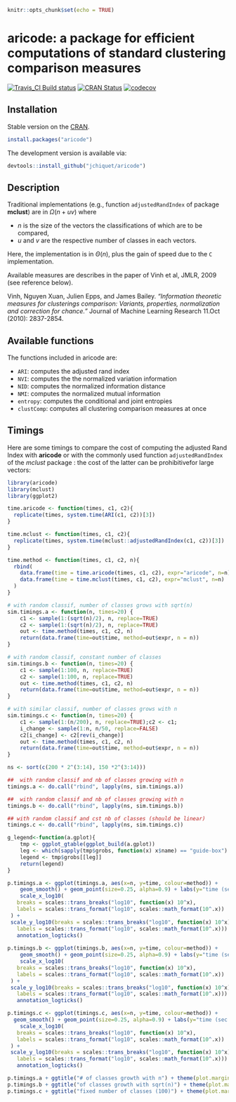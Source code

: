 ```r
knitr::opts_chunk$set(echo = TRUE)
```

# aricode: a package for efficient computations of standard clustering comparison measures

[![Travis_CI Build status](https://travis-ci.org/jchiquet/PLNmodels.svg?branch=master)](https://travis-ci.org/jchiquet/PLNmodels)
[![CRAN Status](https://www.r-pkg.org/badges/version/aricode)](https://CRAN.R-project.org/package=aricode)
[![codecov](https://codecov.io/gh/jchiquet/aricode/branch/master/graph/badge.svg)](https://codecov.io/gh/jchiquet/aricode)

## Installation

Stable version on the [CRAN](https://cran.rstudio.com/web/packages/aricode/).

```r
install.packages("aricode")
```

The development version is available via:

```r
devtools::install_github("jchiquet/aricode")
```

## Description

Traditional implementations (e.g., function `adjustedRandIndex` of package **mclust**) are in $\Omega(n + u v)$ where 

- $n$ is the size of the vectors the classifications of which are to be compared,
- $u$ and $v$ are the respective number of classes in each vectors. 

Here, the implementation is in $\Theta(n)$, plus the gain of speed due to the `C` implementation.

Available measures are describes in the paper of Vinh et al, JMLR, 2009 (see reference below).

Vinh, Nguyen Xuan, Julien Epps, and James Bailey. *"Information theoretic measures for clusterings comparison: Variants, properties, normalization and correction for chance."* Journal of Machine Learning Research 11.Oct (2010): 2837-2854.

## Available functions

The functions included in aricode are:

- `ARI`: computes the adjusted rand index
- `NVI`: computes the the normalized variation information
- `NID`: computes the normalized information distance
- `NMI`: computes the normalized mutual information
- `entropy`: computes the conditional and joint entropies
- `clustComp`: computes all clustering comparison measures at once

## Timings

Here are some timings to compare the cost of computing the adjusted Rand Index with **aricode** or with the commonly used function `adjustedRandIndex` of the *mclust* package : the cost of the latter can be prohibitivefor large vectors: 

```r
library(aricode)
library(mclust)
library(ggplot2)

time.aricode <- function(times, c1, c2){
  replicate(times, system.time(ARI(c1, c2))[3])
}

time.mclust <- function(times, c1, c2){
  replicate(times, system.time(mclust::adjustedRandIndex(c1, c2))[3])
}

time.method <- function(times, c1, c2, n){
  rbind(
    data.frame(time = time.aricode(times, c1, c2), expr="aricode", n=n),
    data.frame(time = time.mclust(times, c1, c2), expr="mclust", n=n)
  )
}

# with random classif, number of classes grows with sqrt(n)
sim.timings.a <- function(n, times=20) {
    c1 <- sample(1:(sqrt(n)/2), n, replace=TRUE)
    c2 <- sample(1:(sqrt(n)/2), n, replace=TRUE)
    out <- time.method(times, c1, c2, n)
    return(data.frame(time=out$time, method=out$expr, n = n))
}

# with random classif, constant number of classes
sim.timings.b <- function(n, times=20) {
    c1 <- sample(1:100, n, replace=TRUE)
    c2 <- sample(1:100, n, replace=TRUE)
    out <- time.method(times, c1, c2, n)
    return(data.frame(time=out$time, method=out$expr, n = n))
}

# with similar classif, number of classes grows with n
sim.timings.c <- function(n, times=20) {
    c1 <- sample(1:(n/200), n, replace=TRUE);c2 <- c1;
    i_change <- sample(1:n, n/50, replace=FALSE)
    c2[i_change] <- c2[rev(i_change)]
    out <- time.method(times, c1, c2, n)
    return(data.frame(time=out$time, method=out$expr, n = n))
}
```

```r
ns <- sort(c(200 * 2^(3:14), 150 *2^(3:14)))

##  with random classif and nb of classes growing with n
timings.a <- do.call("rbind", lapply(ns, sim.timings.a))

##  with random classif and nb of classes growing with n
timings.b <- do.call("rbind", lapply(ns, sim.timings.b))

## with random classif and cst nb of classes (should be linear)
timings.c <- do.call("rbind", lapply(ns, sim.timings.c))
```

```r
g_legend<-function(a.gplot){
    tmp <- ggplot_gtable(ggplot_build(a.gplot))
    leg <- which(sapply(tmp$grobs, function(x) x$name) == "guide-box")
    legend <- tmp$grobs[[leg]]
    return(legend)
}

p.timings.a <- ggplot(timings.a, aes(x=n, y=time, colour=method)) +
    geom_smooth() + geom_point(size=0.25, alpha=0.9) + labs(y="time (sec.)") +
    scale_x_log10(
   breaks = scales::trans_breaks("log10", function(x) 10^x),
   labels = scales::trans_format("log10", scales::math_format(10^.x))
 ) +
 scale_y_log10(breaks = scales::trans_breaks("log10", function(x) 10^x),
   labels = scales::trans_format("log10", scales::math_format(10^.x))) +
   annotation_logticks()                 
    
p.timings.b <- ggplot(timings.b, aes(x=n, y=time, colour=method)) +
    geom_smooth() + geom_point(size=0.25, alpha=0.9) + labs(y="time (sec.)") +
    scale_x_log10(
   breaks = scales::trans_breaks("log10", function(x) 10^x),
   labels = scales::trans_format("log10", scales::math_format(10^.x))
 ) +
 scale_y_log10(breaks = scales::trans_breaks("log10", function(x) 10^x),
   labels = scales::trans_format("log10", scales::math_format(10^.x))) +
   annotation_logticks()        

p.timings.c <- ggplot(timings.c, aes(x=n, y=time, colour=method)) +
  geom_smooth() + geom_point(size=0.25, alpha=0.9) + labs(y="time (sec.)") +
    scale_x_log10(
   breaks = scales::trans_breaks("log10", function(x) 10^x),
   labels = scales::trans_format("log10", scales::math_format(10^.x))
 ) +
 scale_y_log10(breaks = scales::trans_breaks("log10", function(x) 10^x),
   labels = scales::trans_format("log10", scales::math_format(10^.x))) +
   annotation_logticks()                 

p.timings.a + ggtitle("# of classes growth with n") + theme(plot.margin= unit(c(0,0.05,0,0), "lines"))
p.timings.b + ggtitle("of classes growth with sqrt(n)") + theme(plot.margin= unit(c(0,0.05,0,0), "lines"))
p.timings.c + ggtitle("fixed number of classes (100)") + theme(plot.margin= unit(c(0,0.05,0,0), "lines"))
```

